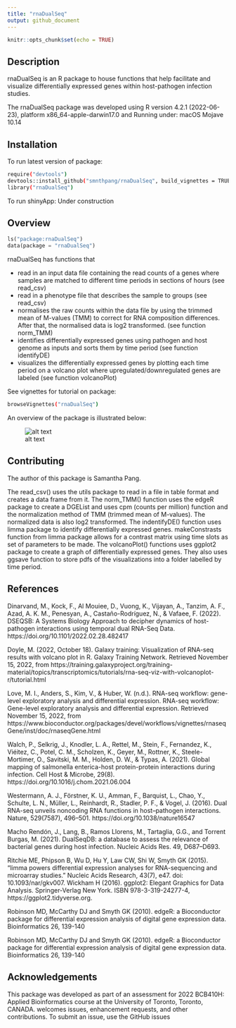 ```yaml
---
title: "rnaDualSeq"
output: github_document
---
```


```r
knitr::opts_chunk$set(echo = TRUE)
```

## Description

rnaDualSeq is an R package to house functions that help facilitate and visualize differentially expressed genes within host-pathogen infection studies. 

The rnaDualSeq package was developed using R version 4.2.1 (2022-06-23), platform x86_64-apple-darwin17.0 and Running under: macOS Mojave 10.14

## Installation

To run latest version of package:

```bash
require("devtools")
devtools::install_github("smnthpang/rnaDualSeq", build_vignettes = TRUE)
library("rnaDualSeq")
```
To run shinyApp: Under construction

## Overview

```python
ls("package:rnaDualSeq")
data(package = "rnaDualSeq")
```

rnaDualSeq has functions that

- read in an input data file containing the read counts of a genes where samples are matched to different time periods in sections of hours (see read_csv)
- read in a phenotype file that describes the sample to groups (see read_csv)
- normalises the raw counts within the data file by using the trimmed mean of M-values (TMM) to correct for RNA composition differences. After that, the normalised data is log2 transformed. (see function norm_TMM)
- identifies differentially expressed genes using pathogen and host genome as inputs and sorts them by time period (see function identifyDE)
- visualizes the differentially expressed genes by plotting each time period on a volcano plot where upregulated/downregulated genes are labeled (see function volcanoPlot)

See vignettes for tutorial on package:
```bash
browseVignettes("rnaDualSeq")
```
An overview of the package is illustrated below:

![alt text](inst/extdata/workflow.png)

## Contributing
The author of this package is Samantha Pang. 

The read_csv() uses the utils package to read in a file in table format and creates a data frame from it. The norm_TMM() function uses the edgeR package to create a DGEList and uses cpm (counts per million) function and the normalization method of TMM (trimmed mean of M-values). The normalized data is also log2 transformed. The indentifyDE() function uses limma package to identify differentially expressed genes. makeConstrasts function from limma package allows for a contrast matrix using time slots as set of parameters to be made. The volcanoPlot() functions uses ggplot2 package to create a graph of differentially expressed genes. They also uses ggsave function to store pdfs of the visualizations into a folder labelled by time period. 


## References 

Dinarvand, M., Kock, F., Al Mouiee, D., Vuong, K., Vijayan, A., Tanzim, A. F., Azad, A. K. M., Penesyan, A., Castaño-Rodríguez, N., &amp; Vafaee, F. (2022). DSEQSB: A Systems Biology Approach to decipher dynamics of host-pathogen interactions using temporal dual RNA-Seq Data. https://doi.org/10.1101/2022.02.28.482417 

Doyle, M. (2022, October 18). Galaxy training: Visualization of RNA-seq results with volcano plot in R. Galaxy Training Network. Retrieved November 15, 2022, from https://training.galaxyproject.org/training-material/topics/transcriptomics/tutorials/rna-seq-viz-with-volcanoplot-r/tutorial.html 

Love, M. I., Anders, S., Kim, V., &amp; Huber, W. (n.d.). RNA-seq workflow: gene-level exploratory analysis and differential expression. RNA-seq workflow: Gene-level exploratory analysis and differential expression. Retrieved November 15, 2022, from https://www.bioconductor.org/packages/devel/workflows/vignettes/rnaseqGene/inst/doc/rnaseqGene.html 

Walch, P., Selkrig, J., Knodler, L. A., Rettel, M., Stein, F., Fernandez, K., Viéitez, C., Potel, C. M., Scholzen, K., Geyer, M., Rottner, K., Steele-Mortimer, O., Savitski, M. M., Holden, D. W., &amp; Typas, A. (2021). Global mapping of salmonella enterica-host protein-protein interactions during infection. Cell Host &amp; Microbe, 29(8). https://doi.org/10.1016/j.chom.2021.06.004 

Westermann, A. J., Förstner, K. U., Amman, F., Barquist, L., Chao, Y., Schulte, L. N., Müller, L., Reinhardt, R., Stadler, P. F., &amp; Vogel, J. (2016). Dual RNA-seq unveils noncoding RNA functions in host–pathogen interactions. Nature, 529(7587), 496–501. https://doi.org/10.1038/nature16547 

Macho Rendón, J., Lang, B., Ramos Llorens, M., Tartaglia, G.G., and Torrent Burgas, M. (2021). DualSeqDB: a database to assess the relevance of bacterial genes during host infection. Nucleic Acids Res. 49, D687–D693.

Ritchie ME, Phipson B, Wu D, Hu Y, Law CW, Shi W, Smyth GK (2015). “limma powers differential expression analyses for RNA-sequencing and microarray studies.” Nucleic Acids Research, 43(7), e47. doi: 10.1093/nar/gkv007.
Wickham H (2016). ggplot2: Elegant Graphics for Data Analysis. Springer-Verlag New York. ISBN 978-3-319-24277-4, https://ggplot2.tidyverse.org.

Robinson MD, McCarthy DJ and Smyth GK (2010). edgeR: a
  Bioconductor package for differential expression analysis of
  digital gene expression data. Bioinformatics 26, 139-140
  
Robinson MD, McCarthy DJ and Smyth GK (2010). edgeR: a
  Bioconductor package for differential expression analysis of
  digital gene expression data. Bioinformatics 26, 139-140

## Acknowledgements 
This package was developed as part of an assessment for 2022
BCB410H: Applied Bioinformatics course at the University of
Toronto, Toronto, CANADA. <PackageName>welcomes issues,
enhancement requests, and other contributions. To submit an issue,
use the GitHub issues

